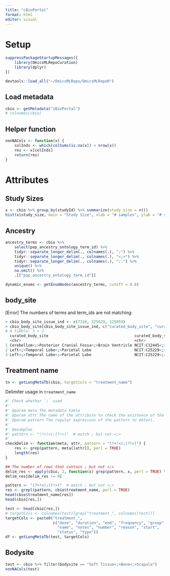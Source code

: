```yaml
---
title: "cBioPortal"
format: html
editor: visual
---
```


# Setup
```r
suppressPackageStartupMessages({
    library(OmicsMLRepoCuration)
    library(dplyr)
})

devtools::load_all("~/OmicsMLRepo/OmicsMLRepoR")
```

## Load metadata
```r
cbio <- getMetadata("cBioPortal")
# colnames(cbio)
```

## Helper function
```r
nonNACols <- function(x) {
    colInds <- which(colSums(is.na(x)) < nrow(x))
    res <- x[colInds]
    return(res)
}
```


# Attributes
## Study Sizes
```r
x <- cbio %>% group_by(studyId) %>% summarize(study_size = n())
hist(x$study_size, main = "Study Size", xlab = "# samples", ylab = "# studies")
```

## Ancestry
```r
ancestry_terms <- cbio %>%
    select(pop_ancestry_ontology_term_id) %>%
    tidyr::separate_longer_delim(., colnames(.), ";") %>%
    tidyr::separate_longer_delim(., colnames(.), "<;>") %>%
    tidyr::separate_longer_delim(., colnames(.), "::") %>%
    unique() %>%
    na.omit() %>%
    .[["pop_ancestry_ontology_term_id"]]

dynamic_enums <- getEnumNodes(ancestry_terms, cutoff = 0.8)
```

## body_site
[Error] The numbers of terms and term_ids are not matching:
```r
> cbio_body_site_issue_ind <- c(7310, 125029, 125059)
> cbio_body_site[cbio_body_site_issue_ind, c("curated_body_site", "curated_body_site_ontology_term_id")]
# A tibble: 3 × 2
  curated_body_site                                      curated_body_site_ontology_term_id
  <chr>                                                  <chr>                             
1 Cerebellum<;>Posterior Cranial Fossa<;>Brain Ventricle NCIT:C12445<;>NCIT:C33361         
2 Left<;>Temporal Lobe<;>Parietal Lobe                   NCIT:C25229<;>NCIT:C12353         
3 Left<;>Temporal Lobe<;>Parietal Lobe                   NCIT:C25229<;>NCIT:C12353
```

## Treatment name
```r
tn <- getLongMetaTb(cbio, targetCols = "treatment_name") 
```

Delimiter usage in `treatment_name`
```r
#' Check whether `;` used 
#' 
#' @param meta The metadata table
#' @param attr The name of the attribute to check the existence of the `pattern`
#' @param pattern The regular expression of the pattern to detect. 
#' 
#' @examples
#' pattern <- "(?<!<);(?!>)"  # match ; but not <;>
#' 
checkDelim <- function(meta, attr, pattern = "(?<!<);(?!>)") {
    res <- grep(pattern, meta[[attr]], perl = TRUE)
    length(res)
}
```

```r
## The number of rows that contain ; but not <;>
delim_res <- apply(cbio, 2, function(x) grep(pattern, x, perl = TRUE) %>% length())
delim_res[delim_res != 0]
```


```r
pattern <- "(?<!<);(?!>)"  # match ; but not <;>
res <- grepl(pattern, cbio$treatment_name, perl = TRUE)
head(cbio$treatment_name[res])
head(cbio[res,])

test <- head(cbio[res,])
# targetCols <- colnames(test)[grep("treatment_", colnames(test))]
targetCols <- paste0("treatment_",
                     c("dose", "duration", "end", "frequency", "group",
                       "name", "notes", "number", "reason", "start", 
                       "status", "type"))
df <- getLongMetaTb(test, targetCols)
```




## Bodysite
```r
test <- cbio %>% filter(bodysite == "Soft Tissue<;>Bone<;>Scapula")
nonNACols(test)
```

